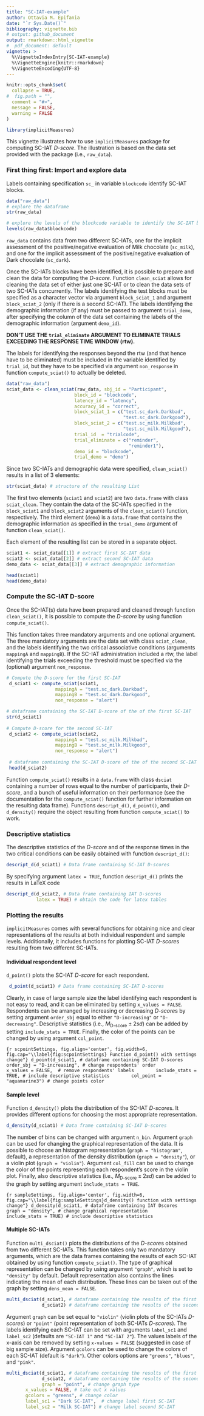 ```yaml
---
title: "SC-IAT-example"
author: Ottavia M. Epifania
date: "`r Sys.Date()`"
bibliography: vignette.bib
# output: github_document
output: rmarkdown::html_vignette
#  pdf_document: default
vignette: >
  %\VignetteIndexEntry{SC-IAT-example}
  %\VignetteEngine{knitr::rmarkdown}
  %\VignetteEncoding{UTF-8}
---
```


```r
knitr::opts_chunk$set(
  collapse = TRUE,
#  fig.path = "",
  comment = "#>",
  message = FALSE,
  warning = FALSE
)
```

```r
library(implicitMeasures)
```

This vignette illustrates how to use `implicitMeasures` package for computing SC-IAT *D-score*. The illustration is based on the data set provided with the package (i.e., `raw_data`). 

### First thing first: Import and explore data

Labels containing specification `sc_` in variable `blockcode` identify SC-IAT blocks.

```r
data("raw_data")
# explore the dataframe
str(raw_data)

# explore the levels of the blockcode variable to identify the SC-IAT blocks
levels(raw_data$blockcode)
```

`raw_data` contains data from two different SC-IATs, one for the implicit assessment of the positive/negative evaluation of Milk chocolate (`sc_milk`), and one for the implicit assessment of the positive/negative evaluation of Dark chocolate (`sc_dark`). 

Once the SC-IATs blocks have been identified, it is possible to prepare and clean the data for computing the *D-score*. 
Function `clean_sciat` allows for cleaning the data set of either just one SC-IAT or to clean the data sets of two SC-IATs concurrently. The labels identifying the test blocks must be specified as a character vector via argument `block_sciat_1` and argument `block_sciat_2` (only if there is a second SC-IAT). 
The labels identifying the demographic information (if any) must be passed to argument `trial_demo`, after specifying the column of the data set containing the labels of the demographic information (argument `demo_id`).

**DON'T USE THE `trial_eliminate` ARGUMENT TO ELIMINATE TRIALS EXCEEDING THE RESPONSE TIME WINDOW (rtw).**

The labels for identifying the responses beyond the rtw (and that hence have to be eliminated) must be included in the variable identified by `trial_id`, but they have to be specified via argument `non_response` in function `compute_sciat()` to actually be deleted.


```r
data("raw_data")
sciat_data <- clean_sciat(raw_data, sbj_id = "Participant",
                         block_id = "blockcode",
                         latency_id = "latency",
                         accuracy_id = "correct",
                         block_sciat_1 = c("test.sc_dark.Darkbad",
                                           "test.sc_dark.Darkgood"),
                         block_sciat_2 = c("test.sc_milk.Milkbad",
                                           "test.sc_milk.Milkgood"),
                         trial_id  = "trialcode",
                         trial_eliminate = c("reminder",
                                             "reminder1"), 
                         demo_id = "blockcode", 
                         trial_demo = "demo")
```


Since two SC-IATs and demographic data were specified, `clean_sciat()` results in a list of 3 elements: 

```r
str(sciat_data) # structure of the resulting List
```

The first two elements (`sciat1` and `sciat2`) are two `data.frame` with class `sciat_clean`. They contain the data of the SC-IATs specified in the `block_sciat1` and `block_sciat2` arguments of the `clean_sciat()` function, respectively. The third element (`demo`) is a `data.frame` that contains the demographic information as specified in the `trial_demo` argument of function `clean_sciat()`. 

Each element of the resulting list can be stored in a separate object. 

```r
sciat1 <- sciat_data[[1]] # extract first SC-IAT data
sciat2 <- sciat_data[[2]] # extract second SC-IAT data
demo_data <- sciat_data[[3]] # extract demographic information

head(sciat1)
head(demo_data)
```

### Compute the SC-IAT D-score

Once the SC-IAT(s) data have been prepared and cleaned through function `clean_sciat()`, it is possible to compute the *D-score* by using function `compute_sciat()`. 

This function takes three mandatory arguments and one optional argument. The three mandatory arguments are the data set with class `sciat_clean`, and the labels identifying the two critical associative conditions (arguments `mappingA` and `mappingB`). If the SC-IAT administration included a rtw, the label identifying the trials exceeding the threshold must be specified via the (optional) argument `non_response`.


```r
# Compute the D-score for the first SC-IAT
 d_sciat1 <- compute_sciat(sciat1,
                  mappingA = "test.sc_dark.Darkbad",
                  mappingB = "test.sc_dark.Darkgood",
                  non_response = "alert")

# dataframe containing the SC-IAT D-score of the of the first SC-IAT
str(d_sciat1) 
 
# Compute D-score for the second SC-IAT
 d_sciat2 <- compute_sciat(sciat2,
                  mappingA = "test.sc_milk.Milkbad",
                  mappingB = "test.sc_milk.Milkgood",
                  non_response = "alert")
 
 # dataframe containing the SC-IAT D-score of the of the second SC-IAT
 head(d_sciat2)

```

Function `compute_sciat()` results in a `data.frame` with class `dsciat` containing a number of rows equal to the number of participants, their *D-score*, and a bunch of useful information on their performance (see the documentation for the `compute_sciat()` function for further information on the resulting data frame). Functions `descript_d()`, `d_point()`, and `d_density()` require the object resulting from function `compute_sciat()` to work. 

### Descriptive statistics

The descriptive statistics of the *D-score* and of the response times in the two critical conditions can be easily obtained with function `descript_d()`: 

```r
descript_d(d_sciat1) # Data frame containing SC-IAT D-scores
```


By specifying argument `latex = TRUE`, function `descript_d()` prints the results in LaTeX code 

```r
descript_d(d_sciat2, # Data frame containing IAT D-scores
           latex = TRUE) # obtain the code for latex tables
```

### Plotting the results

`implicitMeasures` comes with several functions for obtaining nice and clear representations of the results at both individual respondent and sample levels. Additionally, it includes functions for plotting SC-IAT *D-score*s resulting from two different SC-IATs. 

#### Individual respondent level 

`d_point()` plots the SC-IAT *D-score* for each respondent. 


```r
 d_point(d_sciat1) # Data frame containing SC-IAT D-scores
```

Clearly, in case of large sample size the label identifying each respondent is not easy to read, and it can be eliminated by setting  `x_values = FALSE`. 
Respondents can be arranged by increasing or decreasing *D-score*s by setting argument `order_sbj` equal to either `"D-increasing"` or `"D-decreasing"`. Descriptive statistics (i.e., $M_{\text{D-score}}\pm 2sd$) can be added by setting `include_stats = TRUE`. 
Finally, the color of the points can be changed by using argument `col_point`. 

```{r scpointSettings, fig.align='center', fig.width=6, fig.cap="\\label{fig:scpointSettings} Function d_point() with settings change"}
d_point(d_sciat1, # dataframe containing SC-IAT D-scores
       order_sbj = "D-increasing", # change respondents' order
       x_values = FALSE,  # remove respondents' labels
       include_stats = TRUE, # include descriptive statistics
       col_point = "aquamarine3") # change points color
```


#### Sample level

Function `d_density()` plots the distribution of the SC-IAT *D-score*s. It provides different options for choosing the most appropriate representation. 


```r
d_density(d_sciat1) # Data frame containing SC-IAT D-scores
```

The number of bins can be changed with argument `n_bin`. Argument `graph` can be used for changing the graphical representation of the data. 
It is possible to choose an histogram representation (`graph = "histogram"`, default), a representation of the density distribution (`graph = "density"`), or a violin plot (`graph = "violin"`). Argument `col_fill` can be used to change the color of the points representing each respondent's score in the violin plot. 
Finally, also descriptive statistics (i.e., $M_{\text{D-score}}  \pm 2sd$) can be added to the graph by setting argument `include_stats = TRUE`. 

```{r sampleSettings, fig.align='center', fig.width=6, fig.cap="\\label{fig:sampleSettings}d_density() function with settings change"}
d_density(d_sciat1, # dataframe containing IAT Dscores
        graph = "density", # change graphical representation
        include_stats = TRUE) # include descriptive statistics
```


#### Multiple SC-IATs

Function `multi_dsciat()` plots the distributions of the *D-score*s obtained from two different SC-IATs. This function takes only two mandatory arguments, which are the data frames containing the results of each SC-IAT obtained by using function `compute_sciat()`. 
The type of graphical representation can be changed by using argument `"graph"`, which is set to `"density" ` by default. Default representation also contains the lines indicating the mean of each distribution. These lines can be taken out of the graph by setting  `dens_mean = FALSE`. 
 

```r
multi_dsciat(d_sciat1, # dataframe containing the results of the first SC-IAT
             d_sciat2) # dataframe containing the results of the second SC-IAT

```

Argument `graph` can be set equal to `"violin"` (violin plots of the SC-IATs *D-score*s) or `"point"` (point representation of both SC-IATs *D-score*s). 
The labels identifying each SC-IAT can be set with arguments `label_sc1` and `label_sc2` (defaults are `"SC-IAT 1"` and `"SC-IAT 2"`). The values labels of the x-axis can be removed by setting `x-values = FALSE` (suggested in case of big sample size).
Argument `gcolors` can be used to change the colors of each SC-IAT (default is `"dark"`). Other colors options are `"greens"`, `"blues"`, and `"pink"`.


```r
multi_dsciat(d_sciat1, # dataframe containing the results of the first SC-IAT
             d_sciat2, # dataframe containing the results of the second SC-IAT
             graph = "point", # change graph type
       x_values = FALSE, # take out x values
       gcolors = "greens", # change color
       label_sc1 = "Dark SC-IAT",  # change label first SC-IAT
       label_sc2 = "Milk SC-IAT") # change label second SC-IAT
```
